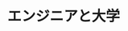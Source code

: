 ﻿---
title: "エンジニアと大学"
category: "工学院"
vol: 40
interviewee: "鈴木 博 "
url: ""
tags: ["コンピュータ","通信","電波","干渉"]
pdf: "40-6.pdf"
career: ""
pdfurl: "40-6/40-6.pdf"
preface: "携帯電話のような移動通信の研究。電波の干渉などをコンピュータ上で再現するシミュレータを開発している。先生がこの研究をはじめた経緯もうかがっている。"
---
